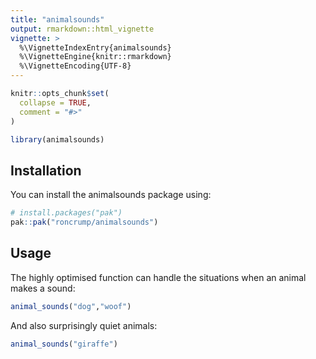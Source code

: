 ```yaml
---
title: "animalsounds"
output: rmarkdown::html_vignette
vignette: >
  %\VignetteIndexEntry{animalsounds}
  %\VignetteEngine{knitr::rmarkdown}
  %\VignetteEncoding{UTF-8}
---
```


```r
knitr::opts_chunk$set(
  collapse = TRUE,
  comment = "#>"
)
```

```r
library(animalsounds)
```

## Installation
You can install the animalsounds package using:
``` r
# install.packages("pak")
pak::pak("roncrump/animalsounds")
```

## Usage

The highly optimised function can handle the situations when an animal makes
a sound:

```r
animal_sounds("dog","woof")
```

And also surprisingly quiet animals:
```r
animal_sounds("giraffe")
```
